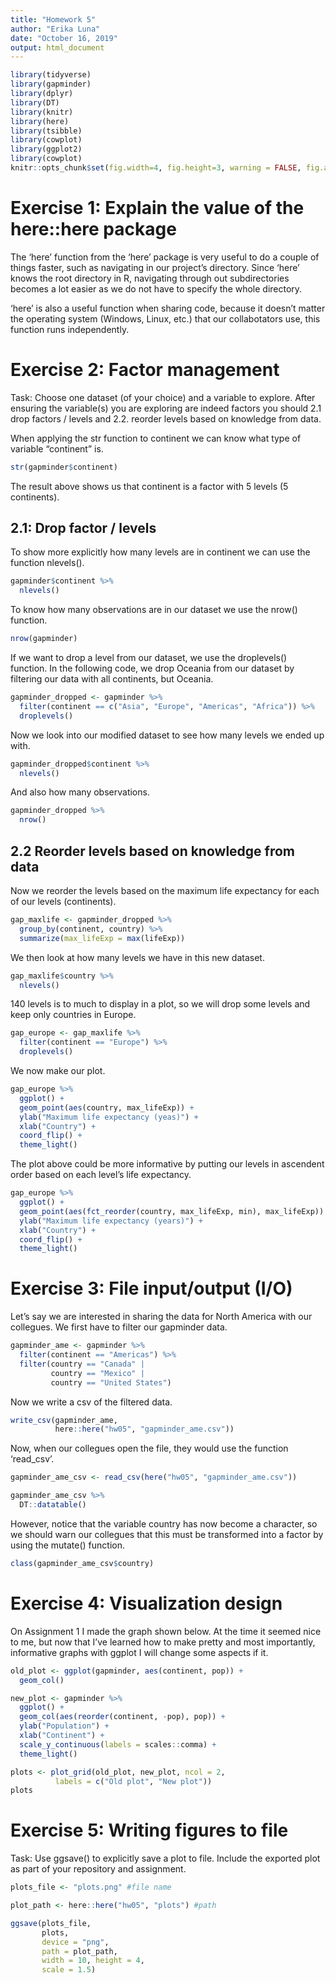 ```yaml
---
title: "Homework 5"
author: "Erika Luna"
date: "October 16, 2019"
output: html_document
---
```


```r
library(tidyverse)
library(gapminder)
library(dplyr)
library(DT)
library(knitr)
library(here)
library(tsibble)
library(cowplot)
library(ggplot2)
library(cowplot)
knitr::opts_chunk$set(fig.width=4, fig.height=3, warning = FALSE, fig.align = "center")
```


# Exercise 1: Explain the value of the here::here package

The 'here' function from the 'here' package is very useful to do a couple of things faster, such as navigating in our project's directory. Since 'here' knows the root directory in R, navigating through out subdirectories becomes a lot easier as we do not have to specify the whole directory. 

'here' is also a useful function when sharing code, because it doesn't matter the operating system (Windows, Linux, etc.) that our collabotators use, this function runs independently. 



# Exercise 2: Factor management

Task: Choose one dataset (of your choice) and a variable to explore. After ensuring the variable(s) you are exploring are indeed factors you should 2.1 drop factors / levels and 2.2. reorder levels based on knowledge from data.

When applying the str function to continent we can know what type of variable "continent" is.

```r
str(gapminder$continent)
```
The result above shows us that continent is a factor with 5 levels (5 continents).

## 2.1: Drop factor / levels

To show more explicitly how many levels are in continent we can use the function nlevels().
```r
gapminder$continent %>% 
  nlevels() 
```

To know how many observations are in our dataset we use the nrow() function.
```r
nrow(gapminder)
```

If we want to drop a level from our dataset, we use the droplevels() function. 
In the following code, we drop Oceania from our dataset by filtering our data with all continents, but Oceania.
```r
gapminder_dropped <- gapminder %>% 
  filter(continent == c("Asia", "Europe", "Americas", "Africa")) %>% 
  droplevels()
```

Now we look into our modified dataset to see how many levels we ended up with. 
```r
gapminder_dropped$continent %>% 
  nlevels()
```
And also how many observations. 

```r
gapminder_dropped %>% 
  nrow()
```



## 2.2 Reorder levels based on knowledge from data

Now we reorder the levels based on the maximum life expectancy for each of our levels (continents).

```r
gap_maxlife <- gapminder_dropped %>% 
  group_by(continent, country) %>% 
  summarize(max_lifeExp = max(lifeExp))
```

We then look at how many levels we have in this new dataset.

```r
gap_maxlife$country %>% 
  nlevels()
```
140 levels is to much to display in a plot, so we will drop some levels and keep only countries in Europe. 

```r
gap_europe <- gap_maxlife %>% 
  filter(continent == "Europe") %>% 
  droplevels()
```

We now make our plot. 

```r
gap_europe %>% 
  ggplot() +
  geom_point(aes(country, max_lifeExp)) +
  ylab("Maximum life expectancy (yeas)") +
  xlab("Country") +
  coord_flip() +
  theme_light()
```
The plot above could be more informative by putting our levels in ascendent order based on each level's life expectancy. 


```r
gap_europe %>% 
  ggplot() +
  geom_point(aes(fct_reorder(country, max_lifeExp, min), max_lifeExp)) +
  ylab("Maximum life expectancy (years)") +
  xlab("Country") +
  coord_flip() +
  theme_light()
```

# Exercise 3: File input/output (I/O)

Let's say we are interested in sharing the data for North America with our collegues. We first have to filter our gapminder data. 
```r
gapminder_ame <- gapminder %>% 
  filter(continent == "Americas") %>% 
  filter(country == "Canada" |
         country == "Mexico" |
         country == "United States")
```

Now we write a csv of the filtered data.

```r
write_csv(gapminder_ame,
          here::here("hw05", "gapminder_ame.csv"))
```

Now, when our collegues open the file, they would use the function 'read_csv'. 

```r
gapminder_ame_csv <- read_csv(here("hw05", "gapminder_ame.csv"))

gapminder_ame_csv %>%
  DT::datatable()
```

However, notice that the variable country has now become a character, so we should warn our collegues that this must be transformed into a factor by using the mutate() function.

```r
class(gapminder_ame_csv$country)
```



# Exercise 4: Visualization design

On Assignment 1 I made the graph shown below. At the time it seemed nice to me, but now that I've learned how to make pretty and most importantly, informative graphs with ggplot I will change some aspects if it.


```r
old_plot <- ggplot(gapminder, aes(continent, pop)) + 
  geom_col()
```

```r
new_plot <- gapminder %>% 
  ggplot() +
  geom_col(aes(reorder(continent, -pop), pop)) +
  ylab("Population") +
  xlab("Continent") +
  scale_y_continuous(labels = scales::comma) +
  theme_light()
```

```r
plots <- plot_grid(old_plot, new_plot, ncol = 2,
          labels = c("Old plot", "New plot")) 
plots
```



# Exercise 5: Writing figures to file

Task: Use ggsave() to explicitly save a plot to file. Include the exported plot as part of your repository and assignment.

```r
plots_file <- "plots.png" #file name

plot_path <- here::here("hw05", "plots") #path

ggsave(plots_file, 
       plots, 
       device = "png", 
       path = plot_path, 
       width = 10, height = 4,
       scale = 1.5)
```















